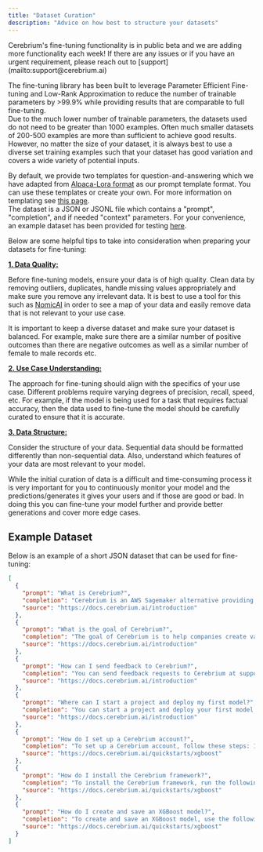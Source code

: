 ```yaml
---
title: "Dataset Curation"
description: "Advice on how best to structure your datasets"
---
```


<Note>
  Cerebrium's fine-tuning functionality is in public beta and we are adding more
  functionality each week! If there are any issues or if you have an urgent
  requirement, please reach out to [support](mailto:support@cerebrium.ai)
</Note>

The fine-tuning library has been built to leverage Parameter Efficient Fine-tuning and Low-Rank Approximation to reduce the number of trainable parameters by >99.9% while providing results that are comparable to full fine-tuning.  
Due to the much lower number of trainable parameters, the datasets used do not need to be greater than 1000 examples. Often much smaller datasets of 200-500 examples are more than sufficient to achieve good results. However, no matter the size of your dataset, it is always best to use a diverse set training examples such that your dataset has good variation and covers a wide variety of potential inputs.

By default, we provide two templates for question-and-answering which we have adapted from [Alpaca-Lora format](https://github.com/TianyiPeng/alpaca-lora/tree/main/templates) as our prompt template format. You can use these templates or create your own. For more information on templating see [this page](/cerebrium/fine-tuning/language-models/custom-templates).  
The dataset is a JSON or JSONL file which contains a "prompt", "completion", and if needed "context" parameters.
For your convenience, an example dataset has been provided for testing [here](#example-dataset).

Below are some helpful tips to take into consideration when preparing your datasets for fine-tuning:

**<u>1. Data Quality:</u>**

Before fine-tuning models, ensure your data is of high quality. Clean data by removing outliers, duplicates, handle missing values appropriately and make sure you remove any irrelevant data.
It is best to use a tool for this such as [NomicAI](https://home.nomic.ai/) in order to see a map of your data and easily remove data that is not relevant to your use case.

It is important to keep a diverse dataset and make sure your dataset is balanced. For example, make sure there are a similar number of positive outcomes than there
are negative outcomes as well as a similar number of female to male records etc.


**<u>2. Use Case Understanding:</u>**


The approach for fine-tuning should align with the specifics of your use case. Different problems require varying degrees of precision, recall, speed, etc.
For example, if the model is being used for a task that requires factual accuracy, then the data used to fine-tune the model should be carefully curated to ensure that it is accurate.


**<u>3. Data Structure:</u>**

Consider the structure of your data. Sequential data should be formatted differently than non-sequential data. Also, understand which features of your data are most relevant to your model.

While the initial curation of data is a difficult and time-consuming process it is very important for you to continuously monitor your model and the predictions/generates
it gives your users and if those are good or bad. In doing this you can fine-tune your model further and provide better generations and cover more edge cases.

## Example Dataset

Below is an example of a short JSON dataset that can be used for fine-tuning:

````json
[
  {
    "prompt": "What is Cerebrium?",
    "completion": "Cerebrium is an AWS Sagemaker alternative providing all the features you need to quickly build an ML product.",
    "source": "https://docs.cerebrium.ai/introduction"
  },
  {
    "prompt": "What is the goal of Cerebrium?",
    "completion": "The goal of Cerebrium is to help companies create value through machine learning as quickly and as painlessly as possible by abstracting away a lot of the complexity and mundane infrastructure setup.",
    "source": "https://docs.cerebrium.ai/introduction"
  },
  {
    "prompt": "How can I send feedback to Cerebrium?",
    "completion": "You can send feedback requests to Cerebrium at support@cerebrium.ai.",
    "source": "https://docs.cerebrium.ai/introduction"
  },
  {
    "prompt": "Where can I start a project and deploy my first model?",
    "completion": "You can start a project and deploy your first model at https://dashboard.cerebrium.ai.",
    "source": "https://docs.cerebrium.ai/introduction"
  },
  {
    "prompt": "How do I set up a Cerebrium account?",
    "completion": "To set up a Cerebrium account, follow these steps: 1. Go to [dashboard.cerebrium.ai](https://dashboard.cerebrium.ai) 2. Signup or Login 3. Navigate to the API Keys page 4. You should see an API key with the source 'Cerebrium'. Click the eye icon to display it. It will be in the format: c_api_key-xxx",
    "source": "https://docs.cerebrium.ai/quickstarts/xgboost"
  },
  {
    "prompt": "How do I install the Cerebrium framework?",
    "completion": "To install the Cerebrium framework, run the following command in your notebook or terminal: `pip install cerebrium`",
    "source": "https://docs.cerebrium.ai/quickstarts/xgboost"
  },
  {
    "prompt": "How do I create and save an XGBoost model?",
    "completion": "To create and save an XGBoost model, use the following code snippet: ```from sklearn.datasets import load_iris from xgboost import XGBClassifier iris = load_iris() X, y = iris.data, iris.target xgb = XGBClassifier() xgb.fit(X, y) xgb.save_model('iris.json')``` This code creates a simple XGBoost classifier for the Iris dataset and saves the model to a JSON file.",
    "source": "https://docs.cerebrium.ai/quickstarts/xgboost"
  }
]
````
